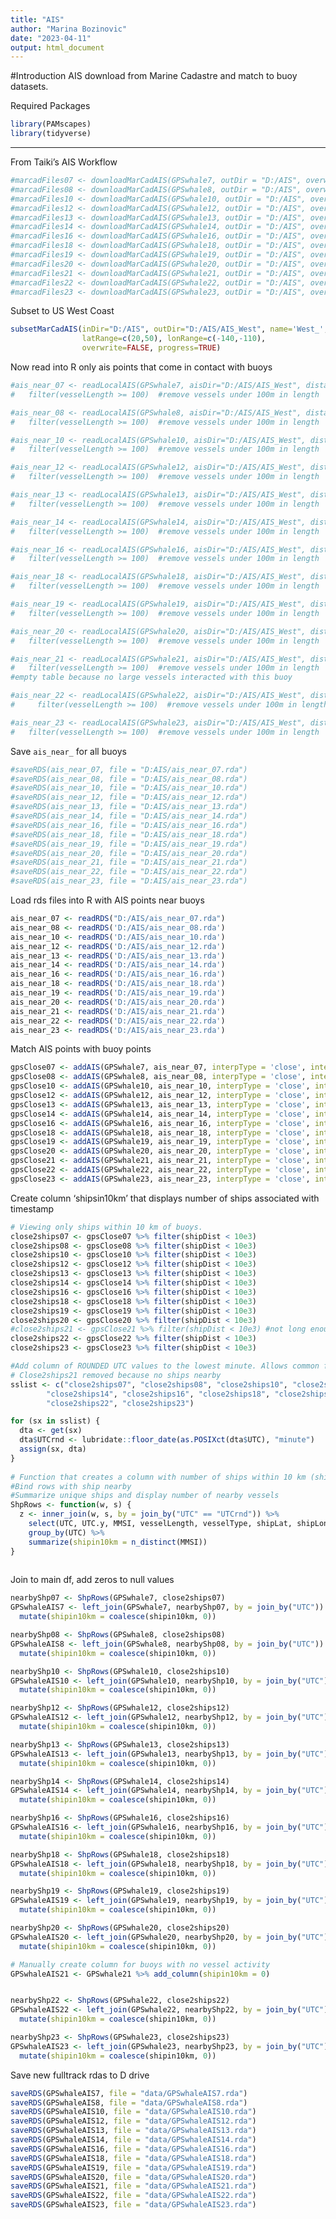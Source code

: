 ```yaml
---
title: "AIS"
author: "Marina Bozinovic"
date: "2023-04-11"
output: html_document
---
```


#Introduction
AIS download from Marine Cadastre and match to buoy datasets.


Required Packages
```r
library(PAMscapes)
library(tidyverse)
```

-----------------------
From Taiki's AIS Workflow
```r
#marcadFiles07 <- downloadMarCadAIS(GPSwhale7, outDir = "D:/AIS", overwrite = FALSE, unzip = TRUE)
#marcadFiles08 <- downloadMarCadAIS(GPSwhale8, outDir = "D:/AIS", overwrite = FALSE, unzip = TRUE)
#marcadFiles10 <- downloadMarCadAIS(GPSwhale10, outDir = "D:/AIS", overwrite = FALSE, unzip = TRUE)
#marcadFiles12 <- downloadMarCadAIS(GPSwhale12, outDir = "D:/AIS", overwrite = FALSE, unzip = TRUE)
#marcadFiles13 <- downloadMarCadAIS(GPSwhale13, outDir = "D:/AIS", overwrite = FALSE, unzip = TRUE)
#marcadFiles14 <- downloadMarCadAIS(GPSwhale14, outDir = "D:/AIS", overwrite = FALSE, unzip = TRUE)
#marcadFiles16 <- downloadMarCadAIS(GPSwhale16, outDir = "D:/AIS", overwrite = FALSE, unzip = TRUE)
#marcadFiles18 <- downloadMarCadAIS(GPSwhale18, outDir = "D:/AIS", overwrite = FALSE, unzip = TRUE)
#marcadFiles19 <- downloadMarCadAIS(GPSwhale19, outDir = "D:/AIS", overwrite = FALSE, unzip = TRUE)
#marcadFiles20 <- downloadMarCadAIS(GPSwhale20, outDir = "D:/AIS", overwrite = FALSE, unzip = TRUE)
#marcadFiles21 <- downloadMarCadAIS(GPSwhale21, outDir = "D:/AIS", overwrite = FALSE, unzip = TRUE)
#marcadFiles22 <- downloadMarCadAIS(GPSwhale22, outDir = "D:/AIS", overwrite = FALSE, unzip = TRUE)
#marcadFiles23 <- downloadMarCadAIS(GPSwhale23, outDir = "D:/AIS", overwrite = FALSE, unzip = TRUE)
```

Subset to US West Coast
```r
subsetMarCadAIS(inDir="D:/AIS", outDir="D:/AIS/AIS_West", name='West_', 
                latRange=c(20,50), lonRange=c(-140,-110),
                overwrite=FALSE, progress=TRUE)
```
Now read into R only ais points that come in contact with buoys
```r
#ais_near_07 <- readLocalAIS(GPSwhale7, aisDir="D:/AIS/AIS_West", distance=10e3) %>%
#   filter(vesselLength >= 100)  #remove vessels under 100m in length

#ais_near_08 <- readLocalAIS(GPSwhale8, aisDir="D:/AIS/AIS_West", distance=10e3) %>%
#   filter(vesselLength >= 100)  #remove vessels under 100m in length

#ais_near_10 <- readLocalAIS(GPSwhale10, aisDir="D:/AIS/AIS_West", distance=10e3) %>%
#   filter(vesselLength >= 100)  #remove vessels under 100m in length

#ais_near_12 <- readLocalAIS(GPSwhale12, aisDir="D:/AIS/AIS_West", distance=10e3) %>%
#   filter(vesselLength >= 100)  #remove vessels under 100m in length

#ais_near_13 <- readLocalAIS(GPSwhale13, aisDir="D:/AIS/AIS_West", distance=10e3) %>%
#   filter(vesselLength >= 100)  #remove vessels under 100m in length

#ais_near_14 <- readLocalAIS(GPSwhale14, aisDir="D:/AIS/AIS_West", distance=10e3) %>%
#   filter(vesselLength >= 100)  #remove vessels under 100m in length

#ais_near_16 <- readLocalAIS(GPSwhale16, aisDir="D:/AIS/AIS_West", distance=10e3) %>%
#   filter(vesselLength >= 100)  #remove vessels under 100m in length

#ais_near_18 <- readLocalAIS(GPSwhale18, aisDir="D:/AIS/AIS_West", distance=10e3) %>%
#   filter(vesselLength >= 100)  #remove vessels under 100m in length

#ais_near_19 <- readLocalAIS(GPSwhale19, aisDir="D:/AIS/AIS_West", distance=10e3) %>%
#   filter(vesselLength >= 100)  #remove vessels under 100m in length

#ais_near_20 <- readLocalAIS(GPSwhale20, aisDir="D:/AIS/AIS_West", distance=10e3) %>%
#   filter(vesselLength >= 100)  #remove vessels under 100m in length

#ais_near_21 <- readLocalAIS(GPSwhale21, aisDir="D:/AIS/AIS_West", distance=10e3) %>%
#   filter(vesselLength >= 100)  #remove vessels under 100m in length
#empty table because no large vessels interacted with this buoy

#ais_near_22 <- readLocalAIS(GPSwhale22, aisDir="D:/AIS/AIS_West", distance=10e3) %>%
#     filter(vesselLength >= 100)  #remove vessels under 100m in length

#ais_near_23 <- readLocalAIS(GPSwhale23, aisDir="D:/AIS/AIS_West", distance=10e3) %>%
#   filter(vesselLength >= 100)  #remove vessels under 100m in length
```

Save `ais_near_` for all buoys
```r
#saveRDS(ais_near_07, file = "D:AIS/ais_near_07.rda")
#saveRDS(ais_near_08, file = "D:AIS/ais_near_08.rda")
#saveRDS(ais_near_10, file = "D:AIS/ais_near_10.rda")
#saveRDS(ais_near_12, file = "D:AIS/ais_near_12.rda")
#saveRDS(ais_near_13, file = "D:AIS/ais_near_13.rda")
#saveRDS(ais_near_14, file = "D:AIS/ais_near_14.rda")
#saveRDS(ais_near_16, file = "D:AIS/ais_near_16.rda")
#saveRDS(ais_near_18, file = "D:AIS/ais_near_18.rda")
#saveRDS(ais_near_19, file = "D:AIS/ais_near_19.rda")
#saveRDS(ais_near_20, file = "D:AIS/ais_near_20.rda")
#saveRDS(ais_near_21, file = "D:AIS/ais_near_21.rda")
#saveRDS(ais_near_22, file = "D:AIS/ais_near_22.rda")
#saveRDS(ais_near_23, file = "D:AIS/ais_near_23.rda")
```


Load rds files into R with AIS points near buoys
```r
ais_near_07 <- readRDS("D:/AIS/ais_near_07.rda")
ais_near_08 <- readRDS('D:/AIS/ais_near_08.rda')
ais_near_10 <- readRDS('D:/AIS/ais_near_10.rda')
ais_near_12 <- readRDS('D:/AIS/ais_near_12.rda')
ais_near_13 <- readRDS('D:/AIS/ais_near_13.rda')
ais_near_14 <- readRDS('D:/AIS/ais_near_14.rda')
ais_near_16 <- readRDS('D:/AIS/ais_near_16.rda')
ais_near_18 <- readRDS('D:/AIS/ais_near_18.rda')
ais_near_19 <- readRDS('D:/AIS/ais_near_19.rda')
ais_near_20 <- readRDS('D:/AIS/ais_near_20.rda')
ais_near_21 <- readRDS('D:/AIS/ais_near_21.rda')
ais_near_22 <- readRDS('D:/AIS/ais_near_22.rda')
ais_near_23 <- readRDS('D:/AIS/ais_near_23.rda')
```



Match AIS points with buoy points
```r
gpsClose07 <- addAIS(GPSwhale7, ais_near_07, interpType = 'close', interpTime = 120)
gpsClose08 <- addAIS(GPSwhale8, ais_near_08, interpType = 'close', interpTime = 120)
gpsClose10 <- addAIS(GPSwhale10, ais_near_10, interpType = 'close', interpTime = 120)
gpsClose12 <- addAIS(GPSwhale12, ais_near_12, interpType = 'close', interpTime = 120)
gpsClose13 <- addAIS(GPSwhale13, ais_near_13, interpType = 'close', interpTime = 120)
gpsClose14 <- addAIS(GPSwhale14, ais_near_14, interpType = 'close', interpTime = 120)
gpsClose16 <- addAIS(GPSwhale16, ais_near_16, interpType = 'close', interpTime = 120)
gpsClose18 <- addAIS(GPSwhale18, ais_near_18, interpType = 'close', interpTime = 120)
gpsClose19 <- addAIS(GPSwhale19, ais_near_19, interpType = 'close', interpTime = 120)
gpsClose20 <- addAIS(GPSwhale20, ais_near_20, interpType = 'close', interpTime = 120)
gpsClose21 <- addAIS(GPSwhale21, ais_near_21, interpType = 'close', interpTime = 120) #empty table
gpsClose22 <- addAIS(GPSwhale22, ais_near_22, interpType = 'close', interpTime = 120)
gpsClose23 <- addAIS(GPSwhale23, ais_near_23, interpType = 'close', interpTime = 120)
```

Create column 'shipsin10km' that displays number of ships associated with timestamp
```r
# Viewing only ships within 10 km of buoys.
close2ships07 <- gpsClose07 %>% filter(shipDist < 10e3)
close2ships08 <- gpsClose08 %>% filter(shipDist < 10e3)
close2ships10 <- gpsClose10 %>% filter(shipDist < 10e3)
close2ships12 <- gpsClose12 %>% filter(shipDist < 10e3)
close2ships13 <- gpsClose13 %>% filter(shipDist < 10e3)
close2ships14 <- gpsClose14 %>% filter(shipDist < 10e3)
close2ships16 <- gpsClose16 %>% filter(shipDist < 10e3)
close2ships18 <- gpsClose18 %>% filter(shipDist < 10e3)
close2ships19 <- gpsClose19 %>% filter(shipDist < 10e3)
close2ships20 <- gpsClose20 %>% filter(shipDist < 10e3)
#close2ships21 <- gpsClose21 %>% filter(shipDist < 10e3) #not long enough of a buoy to detect
close2ships22 <- gpsClose22 %>% filter(shipDist < 10e3)
close2ships23 <- gpsClose23 %>% filter(shipDist < 10e3)

#Add column of ROUNDED UTC values to the lowest minute. Allows common field to bind
# Close2ships21 removed because no ships nearby
sslist <- c("close2ships07", "close2ships08", "close2ships10", "close2ships12", "close2ships13",
        "close2ships14", "close2ships16", "close2ships18", "close2ships19", "close2ships20",
        "close2ships22", "close2ships23")

for (sx in sslist) {
  dta <- get(sx)
  dta$UTCrnd <- lubridate::floor_date(as.POSIXct(dta$UTC), "minute")
  assign(sx, dta)
}
  
# Function that creates a column with number of ships within 10 km (shipin10km)
#Bind rows with ship nearby
#Summarize unique ships and display number of nearby vessels
ShpRows <- function(w, s) {
  z <- inner_join(w, s, by = join_by("UTC" == "UTCrnd")) %>%
    select(UTC, UTC.y, MMSI, vesselLength, vesselType, shipLat, shipLong, shipDist)%>%
    group_by(UTC) %>%
    summarize(shipin10km = n_distinct(MMSI))
}
 
```


Join to main df, add zeros to null values
```r
nearbyShp07 <- ShpRows(GPSwhale7, close2ships07)
GPSwhaleAIS7 <- left_join(GPSwhale7, nearbyShp07, by = join_by("UTC")) %>%
  mutate(shipin10km = coalesce(shipin10km, 0))

nearbyShp08 <- ShpRows(GPSwhale8, close2ships08)
GPSwhaleAIS8 <- left_join(GPSwhale8, nearbyShp08, by = join_by("UTC")) %>%
  mutate(shipin10km = coalesce(shipin10km, 0))

nearbyShp10 <- ShpRows(GPSwhale10, close2ships10)
GPSwhaleAIS10 <- left_join(GPSwhale10, nearbyShp10, by = join_by("UTC")) %>%
  mutate(shipin10km = coalesce(shipin10km, 0))

nearbyShp12 <- ShpRows(GPSwhale12, close2ships12)
GPSwhaleAIS12 <- left_join(GPSwhale12, nearbyShp12, by = join_by("UTC")) %>%
  mutate(shipin10km = coalesce(shipin10km, 0))

nearbyShp13 <- ShpRows(GPSwhale13, close2ships13)
GPSwhaleAIS13 <- left_join(GPSwhale13, nearbyShp13, by = join_by("UTC")) %>%
  mutate(shipin10km = coalesce(shipin10km, 0))

nearbyShp14 <- ShpRows(GPSwhale14, close2ships14)
GPSwhaleAIS14 <- left_join(GPSwhale14, nearbyShp14, by = join_by("UTC")) %>%
  mutate(shipin10km = coalesce(shipin10km, 0))

nearbyShp16 <- ShpRows(GPSwhale16, close2ships16)
GPSwhaleAIS16 <- left_join(GPSwhale16, nearbyShp16, by = join_by("UTC")) %>%
  mutate(shipin10km = coalesce(shipin10km, 0))

nearbyShp18 <- ShpRows(GPSwhale18, close2ships18)
GPSwhaleAIS18 <- left_join(GPSwhale18, nearbyShp18, by = join_by("UTC")) %>%
  mutate(shipin10km = coalesce(shipin10km, 0))

nearbyShp19 <- ShpRows(GPSwhale19, close2ships19)
GPSwhaleAIS19 <- left_join(GPSwhale19, nearbyShp19, by = join_by("UTC")) %>%
  mutate(shipin10km = coalesce(shipin10km, 0))

nearbyShp20 <- ShpRows(GPSwhale20, close2ships20)
GPSwhaleAIS20 <- left_join(GPSwhale20, nearbyShp20, by = join_by("UTC")) %>%
  mutate(shipin10km = coalesce(shipin10km, 0))

# Manually create column for buoys with no vessel activity
GPSwhaleAIS21 <- GPSwhale21 %>% add_column(shipin10km = 0)


nearbyShp22 <- ShpRows(GPSwhale22, close2ships22)
GPSwhaleAIS22 <- left_join(GPSwhale22, nearbyShp22, by = join_by("UTC")) %>%
  mutate(shipin10km = coalesce(shipin10km, 0))

nearbyShp23 <- ShpRows(GPSwhale23, close2ships23)
GPSwhaleAIS23 <- left_join(GPSwhale23, nearbyShp23, by = join_by("UTC")) %>%
  mutate(shipin10km = coalesce(shipin10km, 0))
```


Save new fulltrack rdas to D drive
```r
saveRDS(GPSwhaleAIS7, file = "data/GPSwhaleAIS7.rda")
saveRDS(GPSwhaleAIS8, file = "data/GPSwhaleAIS8.rda")
saveRDS(GPSwhaleAIS10, file = "data/GPSwhaleAIS10.rda")
saveRDS(GPSwhaleAIS12, file = "data/GPSwhaleAIS12.rda")
saveRDS(GPSwhaleAIS13, file = "data/GPSwhaleAIS13.rda")
saveRDS(GPSwhaleAIS14, file = "data/GPSwhaleAIS14.rda")
saveRDS(GPSwhaleAIS16, file = "data/GPSwhaleAIS16.rda")
saveRDS(GPSwhaleAIS18, file = "data/GPSwhaleAIS18.rda")
saveRDS(GPSwhaleAIS19, file = "data/GPSwhaleAIS19.rda")
saveRDS(GPSwhaleAIS20, file = "data/GPSwhaleAIS20.rda")
saveRDS(GPSwhaleAIS21, file = "data/GPSwhaleAIS21.rda")
saveRDS(GPSwhaleAIS22, file = "data/GPSwhaleAIS22.rda")
saveRDS(GPSwhaleAIS23, file = "data/GPSwhaleAIS23.rda")
```

